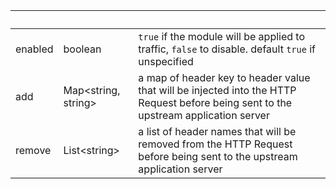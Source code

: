 | &nbsp; | &nbsp; | &nbsp; |
|---|---|---|
| enabled | boolean | `true` if the module will be applied to traffic, `false` to disable. default `true` if unspecified |
| add | Map&lt;string, string&gt; | a map of header key to header value that will be injected into the HTTP Request before being sent to the upstream application server |
| remove | List&lt;string&gt; | a list of header names that will be removed from the HTTP Request before being sent to the upstream application server |
